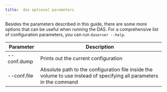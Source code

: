 ```yaml
---
title:  das optional parameters
---
```


Besides the parameters described in this guide, there are some more options that can be useful when running the DAS. For a comprehensive list of configuration parameters, you can run `daserver --help`.

| Parameter   | Description                                                                                                          |
| ----------- | -------------------------------------------------------------------------------------------------------------------- |
| --conf.dump | Prints out the current configuration                                                                                 |
| --conf.file | Absolute path to the configuration file inside the volume to use instead of specifying all parameters in the command |
